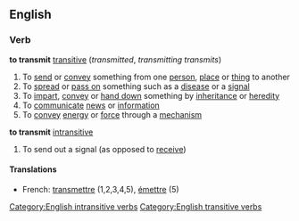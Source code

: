 ==English==
===Verb===
'''to transmit''' [[transitive]] (''transmitted'', ''transmitting'' ''transmits'') 
#To [[send]] or [[convey]] something from one [[person]], [[place]] or [[thing]] to another
#To [[spread]] or [[pass on]] something such as a [[disease]] or a [[signal]]
#To [[impart]], [[convey]] or [[hand down]] something by [[inheritance]] or [[heredity]]
#To [[communicate]] [[news]] or [[information]]
#To [[convey]] [[energy]] or [[force]] through a [[mechanism]]
'''to transmit''' [[intransitive]]
#To send out a signal (as opposed to [[receive]])

====Translations====
*French: [[transmettre]] (1,2,3,4,5), [[émettre]] (5)

[[Category:English intransitive verbs]]
[[Category:English transitive verbs]]